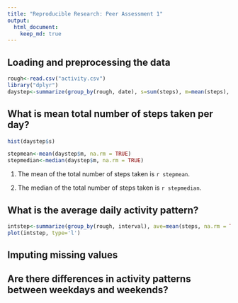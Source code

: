 ```yaml
---
title: "Reproducible Research: Peer Assessment 1"
output: 
  html_document:
    keep_md: true
---
```



## Loading and preprocessing the data
``` r
rough<-read.csv("activity.csv")
library("dplyr")
daystep<-summarize(group_by(rough, date), s=sum(steps), m=mean(steps), j=median(steps))

```



## What is mean total number of steps taken per day?
``` r
hist(daystep$s)

```
```r
stepmean<-mean(daystep$m, na.rm = TRUE)
stepmedian<-median(daystep$m, na.rm = TRUE)
```
1. The mean of the total number of steps taken is `r stepmean`.  

2. The median of the total number of steps taken is `r stepmedian`.  

## What is the average daily activity pattern?
``` r
intstep<-summarize(group_by(rough, interval), ave=mean(steps, na.rm = TRUE))
plot(intstep, type='l')
```


## Imputing missing values



## Are there differences in activity patterns between weekdays and weekends?
